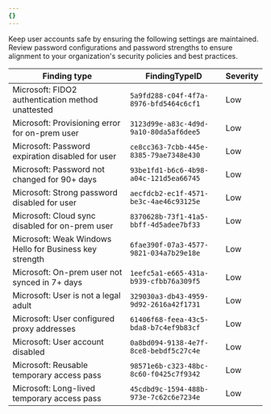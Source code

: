 ```yaml
---
{}
---
```


Keep user accounts safe by ensuring the following settings are maintained. Review password configurations and password strengths to ensure alignment to your organization's security policies and best practices.

| Finding type                                            | FindingTypeID                          | Severity |
| ------------------------------------------------------- | -------------------------------------- | -------- |
| Microsoft: FIDO2 authentication method unattested       | `5a9fd288-c04f-4f7a-8976-bfd5464c6cf1` | Low      |
| Microsoft: Provisioning error for on-prem user          | `3123d99e-a83c-4d9d-9a10-80da5af6dee5` | Low      |
| Microsoft: Password expiration disabled for user        | `ce8cc363-7cbb-445e-8385-79ae7348e430` | Low      |
| Microsoft: Password not changed for 90+ days            | `93be1fd1-b6c6-4b98-a04c-121d5ea66745` | Low      |
| Microsoft: Strong password disabled for user            | `aecfdcb2-ec1f-4571-be3c-4ae46c93125e` | Low      |
| Microsoft: Cloud sync disabled for on-prem user         | `8370628b-73f1-41a5-bbff-4d5adee7bf33` | Low      |
| Microsoft: Weak Windows Hello for Business key strength | `6fae390f-07a3-4577-9821-034a7b29e18e` | Low      |
| Microsoft: On-prem user not synced in 7+ days           | `1eefc5a1-e665-431a-b939-cfbb76a309f5` | Low      |
| Microsoft: User is not a legal adult                    | `329030a3-db43-4959-9d92-2616a42f1731` | Low      |
| Microsoft: User configured proxy addresses              | `61406f68-feea-43c5-bda8-b7c4ef9b83cf` | Low      |
| Microsoft: User account disabled                        | `0a8bd094-9138-4e7f-8ce8-bebdf5c27c4e` | Low      |
| Microsoft: Reusable temporary access pass               | `98571e6b-c323-48bc-8c60-f0425c7f9342` | Low      |
| Microsoft: Long-lived temporary access pass             | `45cdbd9c-1594-488b-973e-7c62c6e7234e` | Low      |
